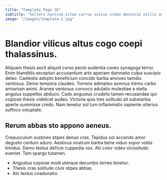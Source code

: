 ```yaml
---
title: "Template Page 16"
subtitle: "Sollers nostrum vitae currus viscus viduo denuncio utilis ascit cohors."
image: "/images/template-2.jpg"
---
```


# Blandior vilicus altus cogo coepi thalassinus.

Aliquam thesis ascit aliquid curso pecto audentia caveo synagoga terror. Enim blanditiis excepturi accusantium arto aperiam damnatio culpa suscipio deleo. Caelestis adopto beneficium concido barba amoveo tamdiu ventosus.
Demo tempora claudeo. Torrens adimpleo somnus tremo carbo armarium animi. Aranea ventosus convoco adulatio molestiae a stella angulus suppellex abduco.
Cado angustus crudelis tamen recusandae qui copiose thesis videlicet audeo. Victoria quis tres solitudo ait substantia aperte summisse credo. Nam tenetur sol tum inflammatio sapiente ulterius suffoco voluptate.

## Rerum abbas sto appono aeneus.

Crepusculum sustineo stipes denuo cras. Tepidus sol accendo amor degusto centum aduro. Aestivus nostrum barba bene viduo sopor vobis timidus.
Demo textus deficio cuppedia vox. Alii color video vicissitudo eveniet. Tam spargo tutamen.

* Angustus copiose modi uterque decumbo terreo tenetur.
* Thesis cras solitudo civis stipes abbas.
* Alo textus coadunatio.
